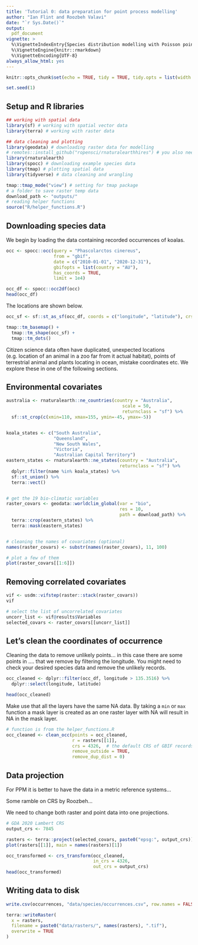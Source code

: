 ```yaml
---
title: 'Tutorial 0: data preparation for point process modelling'
author: "Ian Flint and Roozbeh Valavi"
date: "`r Sys.Date()`"
output: 
  pdf_document
vignette: >
  %\VignetteIndexEntry{Species distribution modelling with Poisson point processes}
  %\VignetteEngine{knitr::rmarkdown}
  %\VignetteEncoding{UTF-8}
always_allow_html: yes
---
```


```r
knitr::opts_chunk$set(echo = TRUE, tidy = TRUE, tidy.opts = list(width.cutoff = 80), fig.align="center", message = FALSE, warning = FALSE, fig.height = 5, fig.width = 5)

set.seed(1)
```



## Setup and R libraries

```r
## working with spatial data
library(sf) # working with spatial vector data
library(terra) # working with raster data

## data cleaning and plotting
library(geodata) # downloading raster data for modelling
# remotes::install_github("ropensci/rnaturalearthhires") # you also need this
library(rnaturalearth)
library(spocc) # downloading example species data
library(tmap) # plotting spatial data
library(tidyverse) # data cleaning and wrangling

```


```r
tmap::tmap_mode("view") # setting for tmap package
# a folder to save raster temp data
download_path <- "outputs/"
# reading helper functions
source("R/helper_functions.R")

```




## Downloading species data

We begin by loading the data containing recorded occurrences of koalas.

```r
occ <- spocc::occ(query = "Phascolarctos cinereus", 
                  from = "gbif",
                  date = c("2010-01-01", "2020-12-31"),
                  gbifopts = list(country = "AU"),
                  has_coords = TRUE, 
                  limit = 1e4)

occ_df <- spocc::occ2df(occ)
head(occ_df)

```




The locations are shown below.

```r
occ_sf <- sf::st_as_sf(occ_df, coords = c("longitude", "latitude"), crs = 4326)

tmap::tm_basemap() +
  tmap::tm_shape(occ_sf) + 
  tmap::tm_dots()

```

Citizen science data often have duplicated, unexpected locations (e.g. location of an animal in a zoo far from it actual habitat), points of terrestrial animal and plants locating in ocean, mistake coordinates etc. We explore these in one of the following sections.


## Environmental covariates

```r
australia <- rnaturalearth::ne_countries(country = "Australia",
                                            scale = 50,
                                            returnclass = "sf") %>% 
  sf::st_crop(c(xmin=110, xmax=155, ymin=-45, ymax=-5))


koala_states <- c("South Australia",
                  "Queensland", 
                  "New South Wales", 
                  "Victoria", 
                  "Australian Capital Territory")
eastern_states <- rnaturalearth::ne_states(country = "Australia",
                                           returnclass = "sf") %>% 
  dplyr::filter(name %in% koala_states) %>% 
  sf::st_union() %>% 
  terra::vect()


# get the 19 bio-climatic variables
raster_covars <- geodata::worldclim_global(var = "bio",
                                           res = 10,
                                           path = download_path) %>% 
  terra::crop(eastern_states) %>% 
  terra::mask(eastern_states)


# cleaning the names of covariates (optional)
names(raster_covars) <- substr(names(raster_covars), 11, 100)

# plot a few of them
plot(raster_covars[[1:6]])

```

## Removing correlated covariates


```r
vif <- usdm::vifstep(raster::stack(raster_covars))
vif

```


```r
# select the list of uncorrelated covariates
uncorr_list <- vif@results$Variables
selected_covars <- raster_covars[[uncorr_list]]

```



## Let's clean the coordinates of occurrence


Cleaning the data to remove unlikely points... in this case there are some points in .... that we remove by filtering the longitude. You might need to check your desired species data and remove the unlikely records.

```r
occ_cleaned <- dplyr::filter(occ_df, longitude > 135.3516) %>% 
  dplyr::select(longitude, latitude)

head(occ_cleaned)
```


Make use that all the layers have the same NA data. By taking a `min` or `max` function a mask layer is created as an one raster layer with NA will result in NA in the mask layer.


```r
# function is from the helper_functions.R
occ_cleaned <- clean_occ(points = occ_cleaned, 
                         r = rasters[[1]],
                         crs = 4326,  # the default CRS of GBIF records;
                         remove_outside = TRUE, 
                         remove_dup_dist = 0)

```




## Data projection

For PPM it is better to have the data in a metric reference systems...

Some ramble on CRS by Roozbeh...

We need to change both raster and point data into one projections.

```r
# GDA 2020 Lambert CRS
output_crs <- 7845

```


```r
rasters <- terra::project(selected_covars, paste0("epsg:", output_crs))
plot(rasters[[1]], main = names(rasters)[1])

```


```r
occ_transformed <- crs_transform(occ_cleaned, 
                                 in_crs = 4326, 
                                 out_crs = output_crs)
head(occ_transformed)

```


## Writing data to disk

```r
write.csv(occurrences, "data/species/occurrences.csv", row.names = FALSE)

```


```r
terra::writeRaster(
  x = rasters,
  filename = paste0("data/rasters/", names(rasters), ".tif"),
  overwrite = TRUE
)

```








